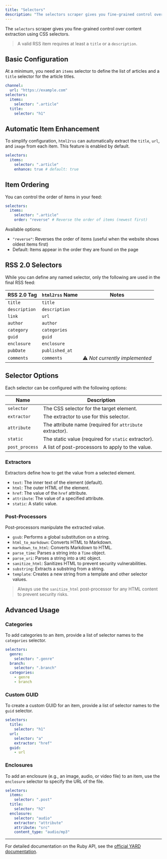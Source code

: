 ```yaml
---
title: "Selectors"
description: "The selectors scraper gives you fine-grained control over content extraction using CSS selectors."
---
```


The `selectors` scraper gives you fine-grained control over content extraction using CSS selectors.

> A valid RSS item requires at least a `title` or a `description`.

## Basic Configuration

At a minimum, you need an `items` selector to define the list of articles and a `title` selector for the article titles.

```yml
channel:
  url: "https://example.com"
selectors:
  items:
    selector: ".article"
  title:
    selector: "h1"
```

## Automatic Item Enhancement

To simplify configuration, `html2rss` can automatically extract the `title`, `url`, and `image` from each item. This feature is enabled by default.

```yml
selectors:
  items:
    selector: ".article"
    enhance: true # default: true
```

## Item Ordering

You can control the order of items in your feed:

```yml
selectors:
  items:
    selector: ".article"
    order: "reverse" # Reverse the order of items (newest first)
```

Available options:

- `"reverse"`: Reverses the order of items (useful when the website shows oldest items first)
- Default: Items appear in the order they are found on the page

## RSS 2.0 Selectors

While you can define any named selector, only the following are used in the final RSS feed:

| RSS 2.0 Tag   | `html2rss` Name | Notes                          |
| ------------- | --------------- | ------------------------------ |
| `title`       | `title`         |                                |
| `description` | `description`   |                                |
| `link`        | `url`           |                                |
| `author`      | `author`        |                                |
| `category`    | `categories`    |                                |
| `guid`        | `guid`          |                                |
| `enclosure`   | `enclosure`     |                                |
| `pubDate`     | `published_at`  |                                |
| `comments`    | `comments`      | ⚠️ _Not currently implemented_ |

## Selector Options

Each selector can be configured with the following options:

| Name           | Description                                              |
| -------------- | -------------------------------------------------------- |
| `selector`     | The CSS selector for the target element.                 |
| `extractor`    | The extractor to use for this selector.                  |
| `attribute`    | The attribute name (required for `attribute` extractor). |
| `static`       | The static value (required for `static` extractor).      |
| `post_process` | A list of post-processors to apply to the value.         |

### Extractors

Extractors define how to get the value from a selected element.

- `text`: The inner text of the element (default).
- `html`: The outer HTML of the element.
- `href`: The value of the `href` attribute.
- `attribute`: The value of a specified attribute.
- `static`: A static value.

### Post-Processors

Post-processors manipulate the extracted value.

- `gsub`: Performs a global substitution on a string.
- `html_to_markdown`: Converts HTML to Markdown.
- `markdown_to_html`: Converts Markdown to HTML.
- `parse_time`: Parses a string into a `Time` object.
- `parse_uri`: Parses a string into a `URI` object.
- `sanitize_html`: Sanitizes HTML to prevent security vulnerabilities.
- `substring`: Extracts a substring from a string.
- `template`: Creates a new string from a template and other selector values.

> Always use the `sanitize_html` post-processor for any HTML content to prevent security risks.

## Advanced Usage

### Categories

To add categories to an item, provide a list of selector names to the `categories` selector.

```yml
selectors:
  genre:
    selector: ".genre"
  branch:
    selector: ".branch"
  categories:
    - genre
    - branch
```

### Custom GUID

To create a custom GUID for an item, provide a list of selector names to the `guid` selector.

```yml
selectors:
  title:
    selector: "h1"
  url:
    selector: "a"
    extractor: "href"
  guid:
    - url
```

### Enclosures

To add an enclosure (e.g., an image, audio, or video file) to an item, use the `enclosure` selector to specify the URL of the file.

```yml
selectors:
  items:
    selector: ".post"
  title:
    selector: "h2"
  enclosure:
    selector: "audio"
    extractor: "attribute"
    attribute: "src"
    content_type: "audio/mp3"
```

---

For detailed documentation on the Ruby API, see the [official YARD documentation](https://www.rubydoc.info/gems/html2rss).
